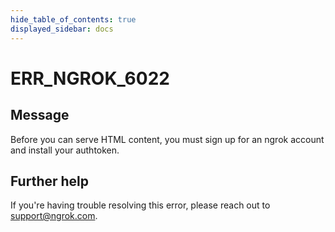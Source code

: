```yaml
---
hide_table_of_contents: true
displayed_sidebar: docs
---
```



# ERR_NGROK_6022

## Message

Before you can serve HTML content, you must sign up for an ngrok account and install your authtoken.

<ErrorDetails error="err_ngrok_6022" />

## Further help

If you're having trouble resolving this error, please reach out to [support@ngrok.com](mailto:support@ngrok.com?subject=Help%20with%20ERR_NGROK_6022).
